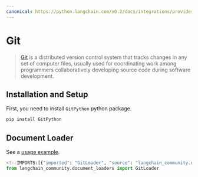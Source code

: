 ```yaml
---
canonical: https://python.langchain.com/v0.2/docs/integrations/providers/git/
---
```


# Git

> [Git](https://en.wikipedia.org/wiki/Git) is a distributed version control system that tracks changes in any set of computer files, usually used for coordinating work among programmers collaboratively developing source code during software development.

## Installation and Setup

First, you need to install `GitPython` python package.

```bash
pip install GitPython
```

## Document Loader

See a [usage example](/docs/integrations/document_loaders/git).

```python
<!--IMPORTS:[{"imported": "GitLoader", "source": "langchain_community.document_loaders", "docs": "https://api.python.langchain.com/en/latest/document_loaders/langchain_community.document_loaders.git.GitLoader.html", "title": "Git"}]-->
from langchain_community.document_loaders import GitLoader
```